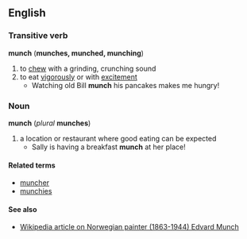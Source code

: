 ==English==
=== Transitive verb ===
'''munch''' ('''munches, munched, munching''')
# to [[chew]] with a grinding, crunching sound
# to eat [[vigorous]]ly or with [[excitement]]
#* Watching old Bill '''munch''' his pancakes makes me hungry!
=== Noun ===
'''munch''' (''plural'' '''munches''')
# a location or restaurant where good eating can be expected
#* Sally is having a breakfast '''munch''' at her place!
==== Related terms ====
*[[muncher]]
*[[munchies]]
==== See also ====
* [[:w:Edvard Munch|Wikipedia article on Norwegian painter (1863-1944) Edvard Munch]]